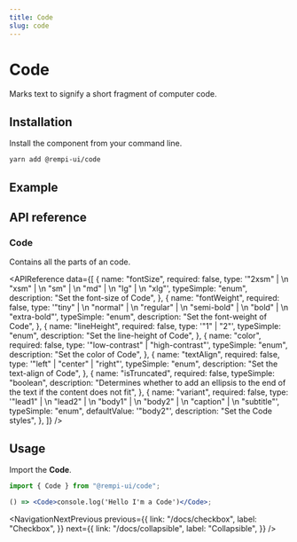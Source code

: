 ```yaml
---
title: Code
slug: code
---
```


# Code

Marks text to signify a short fragment of computer code.

## Installation

Install the component from your command line.

```bash
yarn add @rempi-ui/code
```

## Example

<PreviewComponent name="code" />

## API reference

### Code

Contains all the parts of an code.

<APIReference
  data={[
    {
      name: "fontSize",
      required: false,
      type: '"2xsm" | \n "xsm" | \n "sm" | \n "md" | \n "lg" | \n "xlg"',
      typeSimple: "enum",
      description: "Set the font-size of Code",
    },
    {
      name: "fontWeight",
      required: false,
      type: '"tiny" | \n "normal" | \n "regular" | \n "semi-bold" | \n "bold" | \n "extra-bold"',
      typeSimple: "enum",
      description: "Set the font-weight of Code",
    },
    {
      name: "lineHeight",
      required: false,
      type: '"1" | "2"',
      typeSimple: "enum",
      description: "Set the line-height of Code",
    },
    {
      name: "color",
      required: false,
      type: '"low-contrast" | "high-contrast"',
      typeSimple: "enum",
      description: "Set the color of Code",
    },
    {
      name: "textAlign",
      required: false,
      type: '"left" | "center" | "right"',
      typeSimple: "enum",
      description: "Set the text-align of Code",
    },
    {
      name: "isTruncated",
      required: false,
      typeSimple: "boolean",
      description:
        "Determines whether to add an ellipsis to the end of the text if the content does not fit",
    },
    {
      name: "variant",
      required: false,
      type: '"lead1" | \n "lead2" | \n "body1" | \n "body2" | \n "caption" | \n "subtitle"',
      typeSimple: "enum",
      defaultValue: '"body2"',
      description: "Set the Code styles",
    },
  ]}
/>

## Usage

Import the <strong>Code</strong>.

```jsx
import { Code } from "@rempi-ui/code";

() => <Code>console.log('Hello I'm a Code')</Code>;
```

<NavigationNextPrevious
  previous={{
    link: "/docs/checkbox",
    label: "Checkbox",
  }}
  next={{
    link: "/docs/collapsible",
    label: "Collapsible",
  }}
/>
